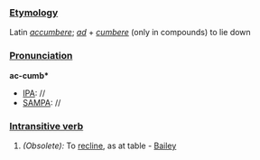===[[Etymology]]===
Latin ''[[accumbere]]''; ''[[ad]]'' + ''[[cumbere]]'' (only in compounds) to lie down
===[[Pronunciation]]===
'''ac-cumb*'''
*[[IPA]]: //
*[[SAMPA]]: //
===[[Intransitive verb]]===
#''(Obsolete):'' To [[recline]], as at table - [[Bailey]]